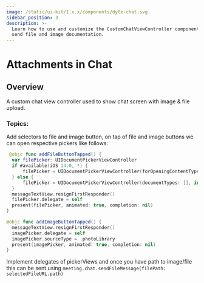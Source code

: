 ```yaml
---
image: /static/ui-kit/1.x.x/components/dyte-chat.svg
sidebar_position: 3
description: >-
  Learn how to use and customize the CustomChatViewController component in ProductDB's iOS UiKit with
  send file and image documentation.
---
```


# Attachments in Chat

## Overview

A custom chat view controller used to show chat screen with image & file upload.

### Topics:

Add selectors to file and image button, on tap of file and image buttons
we can open respective pickers like follows:

```swift
 @objc func addFileButtonTapped() {
  var filePicker: UIDocumentPickerViewController
  if #available(iOS 14.0, *) {
      filePicker = UIDocumentPickerViewController(forOpeningContentTypes: [.pdf, .text, .plainText, .audio, .video, .movie, .image, .livePhoto], asCopy: false)
  } else {
      filePicker = UIDocumentPickerViewController(documentTypes: [], in: .import)
  }
  messageTextView.resignFirstResponder()
  filePicker.delegate = self
  present(filePicker, animated: true, completion: nil)
}

@objc func addImageButtonTapped() {
  messageTextView.resignFirstResponder()
  imagePicker.delegate = self
  imagePicker.sourceType = .photoLibrary
  present(imagePicker, animated: true, completion: nil)
}
```

Implement delegates of pickerViews and once you have path to image/file this can be sent using
`meeting.chat.sendFileMessage(filePath: selectedFileURL.path)`

<head>
  <title>iOS CustomChatViewController</title>
</head>
